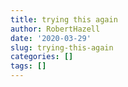 ```yaml
---
title: trying this again
author: RobertHazell
date: '2020-03-29'
slug: trying-this-again
categories: []
tags: []
---
```

